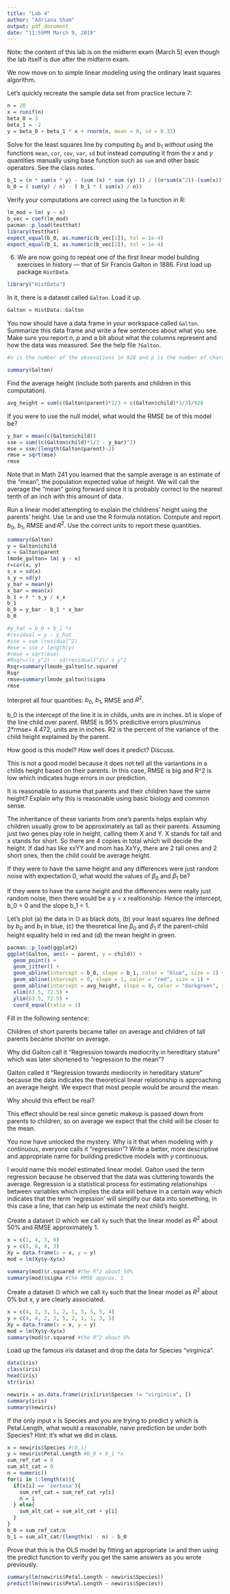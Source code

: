 ```yaml
---
title: "Lab 4"
author: "Adriana Sham"
output: pdf_document
date: "11:59PM March 9, 2019"
---
```


Note: the content of this lab is on the midterm exam (March 5) even though the lab itself is due after the midterm exam.


We now move on to simple linear modeling using the ordinary least squares algorithm.

Let's quickly recreate the sample data set from practice lecture 7:

```r
n = 20
x = runif(n)
beta_0 = 3
beta_1 = -2
y = beta_0 + beta_1 * x + rnorm(n, mean = 0, sd = 0.33)
```

Solve for the least squares line by computing $b_0$ and $b_1$ _without_ using the functions `mean`, `cor`, `cov`, `var`, `sd` but instead computing it from the $x$ and $y$ quantities manually using base function such as `sum` and other basic operators. See the class notes.

```r
b_1 = (n * sum(x * y) - (sum (x) * sum (y) )) / ((n*sum(x^2))-(sum(x))^2) 
b_0 = ( sum(y) / n) - ( b_1 * ( sum(x) / n))
```

Verify your computations are correct using the `lm` function in R:

```r
lm_mod = lm( y ~ x)
b_vec = coef(lm_mod)
pacman::p_load(testthat)
library(testthat)
expect_equal(b_0, as.numeric(b_vec[1]), tol = 1e-4)
expect_equal(b_1, as.numeric(b_vec[2]), tol = 1e-4)
```

6. We are now going to repeat one of the first linear model building exercises in history --- that of Sir Francis Galton in 1886. First load up package `HistData`.

```r
library("HistData")
```

In it, there is a dataset called `Galton`. Load it up.

```r
Galton = HistData::Galton
```

You now should have a data frame in your workspace called `Galton`. Summarize this data frame and write a few sentences about what you see. Make sure you report $n$, $p$ and a bit about what the columns represent and how the data was measured. See the help file `?Galton`.

```r
#n is the number of the obsevations in 928 and p is the number of characteristics is two. For each observation we observe one column for the heigth of the mid-parent and another column for the heigth of the child. The data set is measured in inches.

summary(Galton)
```

Find the average height (include both parents and children in this computation).

```r
avg_height = sum(c(Galton$parent)*2/3 + c(Galton$child)*1/3)/928
```

If you were to use the null model, what would the RMSE be of this model be?

```r
y_bar = mean(c(Galton$child))
sse = sum((c(Galton$child)*1/3 - y_bar)^2)
mse = sse/(length(Galton$parent)-2)
rmse = sqrt(mse)
rmse
```

Note that in Math 241 you learned that the sample average is an estimate of the "mean", the population expected value of height. We will call the average the "mean" going forward since it is probably correct to the nearest tenth of an inch with this amount of data.

Run a linear model attempting to explain the childrens' height using the parents' height. Use `lm` and use the R formula notation. Compute and report $b_0$, $b_1$, RMSE and $R^2$. Use the correct units to report these quantities.

```r
summary(Galton)
y = Galton$child
x = Galton$parent
lmode_galton= lm( y ~ x)
r=cor(x, y)
s_x = sd(x)
s_y = sd(y)
y_bar = mean(y)
x_bar = mean(x)
b_1 = r * s_y / s_x
b_1
b_0 = y_bar - b_1 * x_bar
b_0

#y_hat = b_0 + b_1 *x
#residual = y - y_hat
#sse = sum (residual^2)
#mse = sse / length(y)
#rmse = sqrt(mse)
#Rsqr=((s_y^2) - sd(residual)^2)/ s_y^2
Rsqr=summary(lmode_galton)$r.squared 
Rsqr
rmse=summary(lmode_galton)$sigma
rmse
```

Interpret all four quantities: $b_0$, $b_1$, RMSE and $R^2$.

b_0 is the intercept of the line it is in childs, units are in inches.
b1 is slope of the line child over parent.
RMSE is 95% predicitive errors plus/minus 2*rmse= 4.472, units are in inches.
R2 is the percent of the variance of the child height explained by the parent.

How good is this model? How well does it predict? Discuss.

This is not a good model because it does not tell all the variantions in a childs height based on their parents. In this case, RMSE is big and R^2 is low which indicates huge errors in our prediction.

It is reasonable to assume that parents and their children have the same height? Explain why this is reasonable using basic biology and common sense.

The inheritance of these variants from one’s parents helps explain why children usually grow to be approximately as tall as their parents. Assuming just two genes play role in height, calling them X and Y. X stands for tall and x stands for short. So there are 4 copies in total which will decide the height. If dad has like xxYY and mom has XxYy, there are 2 tall ones and 2 short ones, then the child could be average height.

If they were to have the same height and any differences were just random noise with expectation 0, what would the values of $\beta_0$ and $\beta_1$ be?

If they were to have the same height and the differences were really just random noise, then there would be a y = x realtionship. Hence the intercept, b_0 = 0 and the slope b_1 = 1.

Let's plot (a) the data in $\mathbb{D}$ as black dots, (b) your least squares line defined by $b_0$ and $b_1$ in blue, (c) the theoretical line $\beta_0$ and $\beta_1$ if the parent-child height equality held in red and (d) the mean height in green.

```r
pacman::p_load(ggplot2)
ggplot(Galton, aes(x = parent, y = child)) + 
  geom_point() + 
  geom_jitter() +
  geom_abline(intercept = b_0, slope = b_1, color = "blue", size = 1) +
  geom_abline(intercept = 0, slope = 1, color = "red", size = 1) +
  geom_abline(intercept = avg_height, slope = 0, color = "darkgreen", size = 1) +
  xlim(63.5, 72.5) + 
  ylim(63.5, 72.5) +
  coord_equal(ratio = 1)
```

Fill in the following sentence: 

Children of short parents became taller on average and children of tall parents became shorter on average.

Why did Galton call it "Regression towards mediocrity in hereditary stature" which was later shortened to "regression to the mean"?

Galton called it “Regression towards mediocrity in hereditary stature” because the data indicates the theoretical linear relationship is approaching an average height. We expect that most people would be around the mean.

Why should this effect be real?

This effect should be real since genetic makeup is passed down from parents to children, so on average we expect that the child will be closer to the mean.

You now have unlocked the mystery. Why is it that when modeling with $y$ continuous, everyone calls it "regression"? Write a better, more descriptive and appropriate name for building predictive models with $y$ continuous.

I would name this model estimated linear model. Galton used the term regression because he observed that the data was cluttering towards the average. Regression is a statistical process for estimating relationships between variables which implies the data will behave in a certain way which indicates that the term ‘regression’ will simplify our data into something, in this case a line, that can help us estimate the next child’s height. 

Create a dataset $\mathbb{D}$ which we call `Xy` such that the linear model as $R^2$ about 50\% and RMSE approximately 1.

```r
x = c(1, 4, 3, 0)
y = c(5, 6, 4, 3)
Xy = data.frame(x = x, y = y)
mod = lm(Xy$y~Xy$x)

summary(mod)$r.squared #the R^2 about 50%
summary(mod)$sigma #the RMSE approx. 1
```

Create a dataset $\mathbb{D}$ which we call `Xy` such that the linear model as $R^2$ about 0\% but x, y are clearly associated.

```r
x = c(4, 2, 3, 1, 2, 1, 3, 5, 5, 4)
y = c(4, 4, 2, 3, 5, 2, 1, 1, 3, 5)
Xy = data.frame(x = x, y = y)
mod = lm(Xy$y~Xy$x)
summary(mod)$r.squared #the R^2 about 0%
```

Load up the famous iris dataset and drop the data for Species "virginica".

```r
data(iris)
class(iris)
head(iris)
str(iris)

newiris = as.data.frame(iris[iris$Species != "virginica", ])
summary(iris)
summary(newiris)
```

If the only input x is  Species and you are trying to predict y which is Petal.Length, what would a reasonable, naive prediction be under both Species? Hint: it's what we did in class.

```r
x = newiris$Species #(0,1)
y = newiris$Petal.Length #b_0 + b_1 *x
sum_ref_cat = 0
sum_alt_cat = 0
n = numeric()
for(i in 1:length(x)){
  if(x[i] == 'sertosa'){
    sum_ref_cat = sum_ref_cat +y[i]
    n = i
  } else{
    sum_alt_cat = sum_alt_cat + y[i]
  }
}
b_0 = sum_ref_cat/n
b_1 = sum_alt_cat/(length(x) - n) - b_0
```

Prove that this is the OLS model by fitting an appropriate `lm` and then using the predict function to verify you get the same answers as you wrote previously.

```r
summary(lm(newiris$Petal.Length ~ newiris$Species))
predict(lm(newiris$Petal.Length ~ newiris$Species))

```